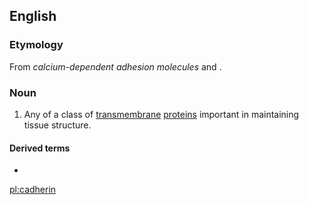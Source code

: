 ==English==

===Etymology===
From ''calcium-dependent adhesion molecules'' and {{m|en|-in}}.

===Noun===
{{wikipedia}}
{{en-noun}}

# {{label|en|protein}} Any of a class of [[transmembrane]] [[protein]]s important in maintaining tissue structure.

====Derived terms====
* {{l|en|otocadherin}}

[[pl:cadherin]]